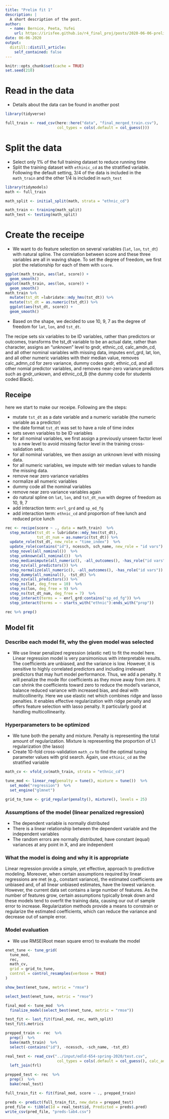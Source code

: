 ```yaml
---
title: "Prelim fit 1"
description: |
  A short description of the post.
author:
  - name: Bernice, Peeta, Yufei
    url: https://irisfee.github.io/r4_final_proj/posts/2020-06-06-prelim-fit-1/
date: 06-06-2020
output:
  distill::distill_article:
    self_contained: false
---
```


```r
knitr::opts_chunk$set(cache = TRUE)
set.seed(210)
```
# Read in the data
* Details about the data can be found in another post

```r
library(tidyverse)

full_train <- read_csv(here::here("data", "final_merged_train.csv"),
                       col_types = cols(.default = col_guess())) 
```

# Split the data
* Select only 1% of the full training dataset to reduce running time
* Split the training dataset with `ethinic_cd` as the stratified variable. Following the default setting, 3/4 of the data is included in the `math_train` and the other 1/4 is included in `math_test`


```r
library(tidymodels)
math <- full_train 

math_split <- initial_split(math, strata = "ethnic_cd")

math_train <- training(math_split) 
math_test <- testing(math_split)
```

# Create the receipe

* We want to do feature selection on several variables (`lat`, `lon`, `tst_dt`) with natural spline. The correlation between score and these three variables are all in waving shape. To set the degree of freedom, we first plot the relationship for each of them with `score`. 

```r
ggplot(math_train, aes(lat, score)) +
  geom_smooth()
ggplot(math_train, aes(lon, score)) +
  geom_smooth()
math_train %>% 
  mutate(tst_dt =lubridate::mdy_hms(tst_dt)) %>% 
  mutate(tst_dt = as.numeric(tst_dt)) %>% 
  ggplot(aes(tst_dt, score)) +
  geom_smooth()
```

* Based on the shape, we decided to use 10, 9, 7 as the degree of freedom for `lat`, `lon`, and `tst_dt`.

The recipe sets six variables to be ID variables, rather than predictors or outcomes, transforms the tst_dt variable to be an actual date, rather than character, assigns an "unknown" level to gndr, ethnic_cd, calc_amdn_cd, and all other nominal variables with missing data, imputes enrl_grd, lat, lon, and all other numeric variables with their median value, removes calc_admn_cd for zero variance, dummy codes gndr, ethnic_cd, and all other nomial predictor variables, and removes near-zero variance predictors such as gndr_unkown, and ethnic_cd_B (the dummy code for students coded Black).

## Receipe

here we start to make our receipe. Following are the steps:

* mutate `tst_dt` as a date variable and a numeric variable (the numeric variable as a predictor)
* the date format `tst_dt` was set to have a role of time index
* sets seven variables to be ID variables
* for all nominal variables, we first assign a previously unseen factor level to a new level to avoid missing factor level in the training cross-validation sets.
* for all nominal variables, we then assign an unknown level with missing data.
* for all numeric variables, we impute with teir median values to handle the missing data.
* remove near zero variance variables
* normalize all numeric variables
* dummy code all the nominal variables
* remove near zero variance variables again
* do natural spline on `lat`, `lon`, and `tst_dt_num` with degree of freedom as 10, 9, 7
* add interaction term: `enrl_grd` and `sp_ed_fg`
* add interaction term: `ethnic_cd` and proportion of free lunch and reduced price lunch

```r
rec <- recipe(score ~ ., data = math_train)  %>% 
  step_mutate(tst_dt = lubridate::mdy_hms(tst_dt),
              tst_dt_num = as.numeric(tst_dt)) %>%
  update_role(tst_dt, new_role = "time_index")  %>% 
  update_role(contains("id"), ncessch, sch_name, new_role = "id vars")  %>% 
  step_novel(all_nominal())  %>% 
  step_unknown(all_nominal())  %>% 
  step_medianimpute(all_numeric(), -all_outcomes(), -has_role("id vars"))  %>% 
  step_nzv(all_predictors()) %>% 
  step_normalize(all_numeric(), -all_outcomes(), -has_role("id vars")) %>% 
  step_dummy(all_nominal(), -tst_dt) %>% 
  step_nzv(all_predictors()) %>% 
  step_ns(lat, deg_free = 10)  %>% 
  step_ns(lon, deg_free = 9) %>%
  step_ns(tst_dt_num, deg_free = 7)  %>%
  step_interact(terms = ~ enrl_grd:contains("sp_ed_fg")) %>% 
  step_interact(terms = ~ starts_with("ethnic"):ends_with("prop")) 
```

```r

rec %>% prep()


```

## Model fit
### Describe each model fit, why the given model was selected
* We use linear penalized regression (elastic net) to fit the model here. Linear regression model is very parsimonious with interpretable results. The coefficients are unbiased, and the variance is low. However, it is sensitive to highly correlated predictors and including irrelevant predictors that may hurt model performance. Thus, we add a penalty. It will penalize the mode lfor coefficients as they move away from zero. It can shrink the coefficients toward zero to reduce the model's variance, balance reduced variance with increased bias, and deal with multicollinerity. Here we use elastic net which combines ridge and lasso penalties. it enables effective regularization with ridge penalty and offers feature selection with lasso penalty. It particularly good at handling multicollinearity.


### Hyperparameters to be optimized

* We tune both the penalty and mixture. Penalty is representing the total amount of regularization. Mixture is representing the proportion of L1 regularization (the lasso)
* Create 10-fold cross-validation `math_cv` to find the optimal tuning parameter values with grid search. Again, use `ethinic_cd` as the stratified variable 


```r
math_cv <- vfold_cv(math_train, strata = "ethnic_cd")

tune_mod <- linear_reg(penalty = tune(), mixture = tune())  %>% 
  set_mode("regression")  %>% 
  set_engine("glmnet")  

grid_to_tune <- grid_regular(penalty(), mixture(), levels = 25)
```

### Assumptions of the model (linear penalized regression)
* The dependent variable is normally distributed
* There is a linear relationship between the dependent variable and the independent variables
* The random errors are normally distributed, have constant (equal) variances at any point in X, and are independent

### What the model is doing and why it is appropriate
Linear regression provide a simple, yet effective, approach to predictive modeling. Moreover, when certain assumptions required by linear regressions are met (e.g., constant variance), the estimated coefficients are unbiased and, of all linear unbiased estimates, have the lowest variance. However, the current data set contains a large number of features. As the number of features grow, certain assumptions typically break down and these models tend to overfit the training data, causing our out of sample error to increase. Regularization methods provide a means to constrain or regularize the estimated coefficients, which can reduce the variance and decrease out of sample error.

### Model evaluation
* We use RMSE(Root mean square error) to evaluate the model



```r
enet_tune <- tune_grid(
  tune_mod,
  rec,
  math_cv, 
  grid = grid_to_tune,
  control = control_resamples(verbose = TRUE)
)

```


```r
show_best(enet_tune, metric = "rmse")
```

```r
select_best(enet_tune, metric = "rmse")
```


```r
final_mod <- tune_mod  %>% 
  finalize_model(select_best(enet_tune, metric = "rmse"))

test_fit <- last_fit(final_mod, rec, math_split)
test_fit$.metrics
```

```r
prepped_train <- rec  %>% 
  prep()  %>% 
  bake(math_train)  %>% 
  select(-contains("id"), -ncessch, -sch_name, -tst_dt)

real_test <- read_csv("../input/edld-654-spring-2020/test.csv",
                       col_types = cols(.default = col_guess(), calc_admn_cd = col_character()))  %>% 
  left_join(frl)

prepped_test <- rec  %>% 
  prep()  %>% 
  bake(real_test)

full_train_fit <- fit(final_mod, score ~ ., prepped_train)
```


```r
preds <- predict(full_train_fit, new_data = prepped_test)
pred_file <- tibble(Id = real_test$id, Predicted = preds$.pred) 
write_csv(pred_file, "preds-lab4.csv")
```

